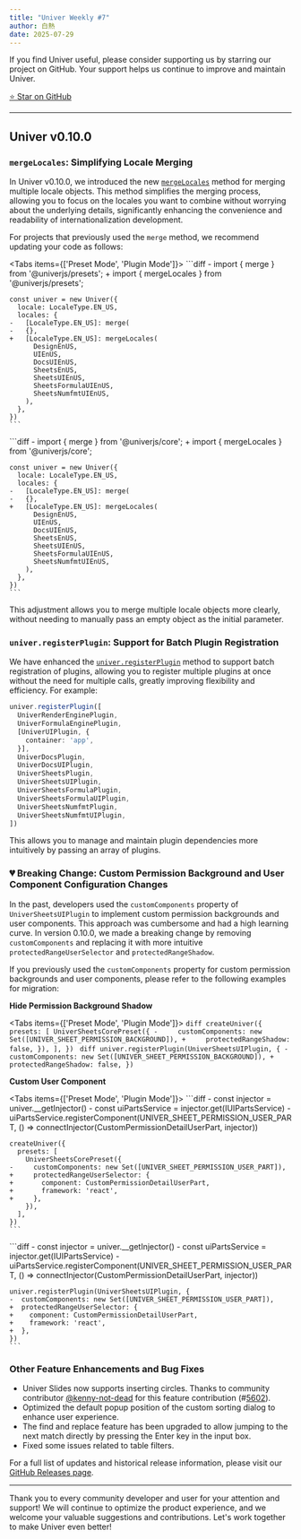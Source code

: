 ```yaml
---
title: "Univer Weekly #7"
author: 白熱
date: 2025-07-29
---
```



If you find Univer useful, please consider supporting us by starring our project on GitHub. Your support helps us continue to improve and maintain Univer.

<a href="https://github.com/dream-num/univer" target="_blank" rel="noopener noreferrer">
  <RainbowButton variant="outline">⭐️ Star on GitHub</RainbowButton>
</a>

---

## Univer v0.10.0

### `mergeLocales`: Simplifying Locale Merging

In Univer v0.10.0, we introduced the new [`mergeLocales`](/guides/getting-started/i18n#mergeLocales) method for merging multiple locale objects. This method simplifies the merging process, allowing you to focus on the locales you want to combine without worrying about the underlying details, significantly enhancing the convenience and readability of internationalization development.

For projects that previously used the `merge` method, we recommend updating your code as follows:

<Tabs items={['Preset Mode', 'Plugin Mode']}>
  <Tab>
    ```diff
    - import { merge } from '@univerjs/presets';
    + import { mergeLocales } from '@univerjs/presets';

    const univer = new Univer({
      locale: LocaleType.EN_US,
      locales: {
    -   [LocaleType.EN_US]: merge(
    -   {},
    +   [LocaleType.EN_US]: mergeLocales(
          DesignEnUS,
          UIEnUS,
          DocsUIEnUS,
          SheetsEnUS,
          SheetsUIEnUS,
          SheetsFormulaUIEnUS,
          SheetsNumfmtUIEnUS,
        ),
      },
    })
    ```
  </Tab>
  <Tab>
    ```diff
    - import { merge } from '@univerjs/core';
    + import { mergeLocales } from '@univerjs/core';

    const univer = new Univer({
      locale: LocaleType.EN_US,
      locales: {
    -   [LocaleType.EN_US]: merge(
    -   {},
    +   [LocaleType.EN_US]: mergeLocales(
          DesignEnUS,
          UIEnUS,
          DocsUIEnUS,
          SheetsEnUS,
          SheetsUIEnUS,
          SheetsFormulaUIEnUS,
          SheetsNumfmtUIEnUS,
        ),
      },
    })
    ```
  </Tab>
</Tabs>

This adjustment allows you to merge multiple locale objects more clearly, without needing to manually pass an empty object as the initial parameter.

### `univer.registerPlugin`: Support for Batch Plugin Registration

We have enhanced the [`univer.registerPlugin`](/guides/getting-started/installation#registerPlugin) method to support batch registration of plugins, allowing you to register multiple plugins at once without the need for multiple calls, greatly improving flexibility and efficiency. For example:

```typescript
univer.registerPlugin([
  UniverRenderEnginePlugin,
  UniverFormulaEnginePlugin,
  [UniverUIPlugin, {
    container: 'app',
  }],
  UniverDocsPlugin,
  UniverDocsUIPlugin,
  UniverSheetsPlugin,
  UniverSheetsUIPlugin,
  UniverSheetsFormulaPlugin,
  UniverSheetsFormulaUIPlugin,
  UniverSheetsNumfmtPlugin,
  UniverSheetsNumfmtUIPlugin,
])
```

This allows you to manage and maintain plugin dependencies more intuitively by passing an array of plugins.

### 💔 Breaking Change: Custom Permission Background and User Component Configuration Changes

In the past, developers used the `customComponents` property of `UniverSheetsUIPlugin` to implement custom permission backgrounds and user components. This approach was cumbersome and had a high learning curve. In version 0.10.0, we made a breaking change by removing `customComponents` and replacing it with more intuitive `protectedRangeUserSelector` and `protectedRangeShadow`.

If you previously used the `customComponents` property for custom permission backgrounds and user components, please refer to the following examples for migration:

**Hide Permission Background Shadow**

<Tabs items={['Preset Mode', 'Plugin Mode']}>
  <Tab>
    ```diff
    createUniver({
      presets: [
        UniverSheetsCorePreset({
    -     customComponents: new Set([UNIVER_SHEET_PERMISSION_BACKGROUND]),
    +     protectedRangeShadow: false,
        }),
      ],
    })
    ```
  </Tab>
  <Tab>
    ```diff
    univer.registerPlugin(UniverSheetsUIPlugin, {
    -  customComponents: new Set([UNIVER_SHEET_PERMISSION_BACKGROUND]),
    +  protectedRangeShadow: false,
    })
    ```
  </Tab>
</Tabs>

**Custom User Component**

<Tabs items={['Preset Mode', 'Plugin Mode']}>
  <Tab>
    ```diff
    - const injector = univer.__getInjector()
    - const uiPartsService = injector.get(IUIPartsService)
    - uiPartsService.registerComponent(UNIVER_SHEET_PERMISSION_USER_PART, () => connectInjector(CustomPermissionDetailUserPart, injector))

    createUniver({
      presets: [
        UniverSheetsCorePreset({
    -     customComponents: new Set([UNIVER_SHEET_PERMISSION_USER_PART]),
    +     protectedRangeUserSelector: {
    +       component: CustomPermissionDetailUserPart,
    +       framework: 'react',
    +     },
        }),
      ],
    })
    ```
  </Tab>
  <Tab>
    ```diff
    - const injector = univer.__getInjector()
    - const uiPartsService = injector.get(IUIPartsService)
    - uiPartsService.registerComponent(UNIVER_SHEET_PERMISSION_USER_PART, () => connectInjector(CustomPermissionDetailUserPart, injector))

    univer.registerPlugin(UniverSheetsUIPlugin, {
    -  customComponents: new Set([UNIVER_SHEET_PERMISSION_USER_PART]),
    +  protectedRangeUserSelector: {
    +    component: CustomPermissionDetailUserPart,
    +    framework: 'react',
    +  },
    })
    ```
  </Tab>
</Tabs>

### Other Feature Enhancements and Bug Fixes

- Univer Slides now supports inserting circles. Thanks to community contributor [@kenny-not-dead](https://github.com/kenny-not-dead) for this feature contribution (#[5602](https://github.com/dream-num/univer/pull/5602)).
- Optimized the default popup position of the custom sorting dialog to enhance user experience.
- The find and replace feature has been upgraded to allow jumping to the next match directly by pressing the Enter key in the input box.
- Fixed some issues related to table filters.

For a full list of updates and historical release information, please visit our [GitHub Releases page](https://github.com/dream-num/univer/releases/tag/v0.10.0).

---

Thank you to every community developer and user for your attention and support! We will continue to optimize the product experience, and we welcome your valuable suggestions and contributions. Let's work together to make Univer even better!

